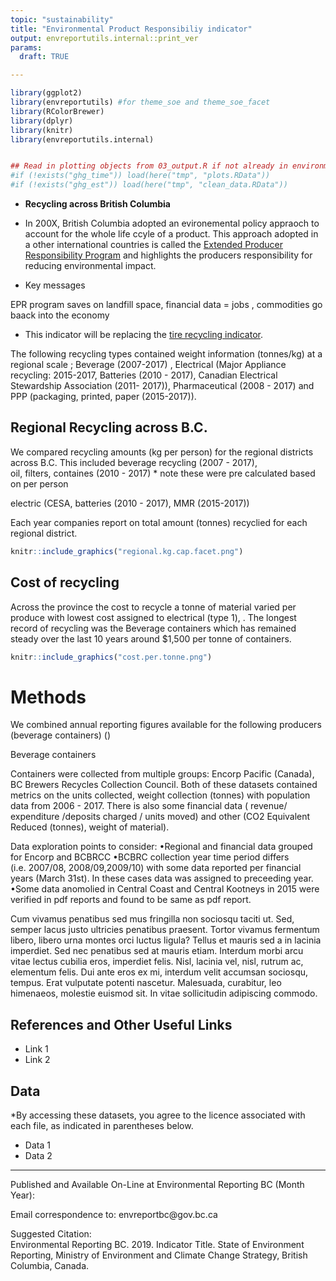 ```yaml
---
topic: "sustainability"
title: "Environmental Product Responsibiliy indicator"
output: envreportutils.internal::print_ver
params:
  draft: TRUE

---
```


<!--
Copyright 2018 Province of British Columbia

Licensed under the Apache License, Version 2.0 (the "License");
you may not use this file except in compliance with the License.
You may obtain a copy of the License at

http://www.apache.org/licenses/LICENSE-2.0

Unless required by applicable law or agreed to in writing, software distributed under the License is distributed on an "AS IS" BASIS,
WITHOUT WARRANTIES OR CONDITIONS OF ANY KIND, either express or implied.
See the License for the specific language governing permissions and limitations under the License.
-->

```r

library(ggplot2)
library(envreportutils) #for theme_soe and theme_soe_facet
library(RColorBrewer)
library(dplyr)
library(knitr)
library(envreportutils.internal)


## Read in plotting objects from 03_output.R if not already in environment
#if (!exists("ghg_time")) load(here("tmp", "plots.RData"))
#if (!exists("ghg_est")) load(here("tmp", "clean_data.RData"))


```

* **Recycling across British Columbia  ** 


* In 200X, British Columbia adopted an evironemental policy appraoch to account for the whole life ccyle of a product. This approach adopted in a other international countries is called the [Extended Producer Responsibility Program](https://www2.gov.bc.ca/gov/content/environment/waste-management/recycling/product-stewardship) and highlights the producers responsibility for reducing environmental impact. 


* Key messages 

EPR program saves on landfill space, financial data = jobs , commodities go baack into the economy 








* This indicator will be replacing the [tire recycling indicator](https://www2.gov.bc.ca/gov/content/environment/research-monitoring-reporting/reporting/environmental-reporting-bc/sustainability-indicators).




The following recycling types contained weight information (tonnes/kg) at a regional scale ; Beverage (2007-2017) , Electrical (Major Appliance recycling: 2015-2017, Batteries (2010 - 2017), Canadian Electrical Stewardship Association (2011- 2017)), Pharmaceutical (2008 - 2017) and PPP (packaging, printed, paper (2015-2017)). 


\newpage 

## Regional Recycling across B.C. 

We compared recycling amounts (kg per person) for the regional districts across B.C. This included beverage recycling (2007 - 2017),  
oil, filters, containes (2010 - 2017) * note these were pre calculated based on per person 

electric (CESA, batteries (2010 - 2017), MMR (2015-2017))




Each year companies report on total amount (tonnes) recyclied for each regional district.

\vspace{.8cm}

```r

knitr::include_graphics("regional.kg.cap.facet.png")

```


## Cost of recycling 

Across the province the cost to recycle a tonne of material varied per produce with lowest cost assigned to electrical (type 1), . The longest record of recycling was the Beverage containers which has remained steady over the last 10 years around $1,500 per tonne of containers.  



```r

knitr::include_graphics("cost.per.tonne.png")

```


# Methods 

We combined annual reporting figures available for the following producers (beverage containers) ()


Beverage containers 

Containers were collected from multiple groups: Encorp Pacific (Canada), BC Brewers Recycles Collection Council. Both of these datasets contained metrics on the units collected, weight collection (tonnes) with population data from 2006 - 2017. There is also some financial data ( revenue/ expenditure /deposits charged / units moved) and other (CO2 Equivalent Reduced (tonnes), weight of material).

Data exploration points to consider:
•Regional and financial data grouped for Encorp and BCBRCC
•BCBRC collection year time period differs (i.e. 2007/08, 2008/09,2009/10) with some data reported per financial years (March 31st). In these cases data was assigned to preceeding year.
•Some data anomolied in Central Coast and Central Kootneys in 2015 were verified in pdf reports and found to be same as pdf report.



Cum vivamus penatibus sed mus fringilla non sociosqu taciti ut. Sed, semper lacus justo ultricies penatibus praesent. Tortor vivamus fermentum libero, libero urna montes orci luctus ligula? Tellus et mauris sed a in lacinia imperdiet. Sed nec penatibus sed at mauris etiam. Interdum morbi arcu vitae lectus cubilia eros, imperdiet felis. Nisl, lacinia vel, nisl, rutrum ac, elementum felis. Dui ante eros ex mi, interdum velit accumsan sociosqu, tempus. Erat vulputate potenti nascetur. Malesuada, curabitur, leo himenaeos, molestie euismod sit. In vitae sollicitudin adipiscing commodo.

## References and Other Useful Links

* Link 1
* Link 2

## Data

\*By accessing these datasets, you agree to the licence associated with each file, as indicated in parentheses below.

* Data 1
* Data 2

----

Published and Available On-Line at Environmental Reporting BC (Month Year):  
[](http://www.env.gov.bc.ca/soe)

Email correspondence to: envreportbc@gov.bc.ca

Suggested Citation:  
Environmental Reporting BC. 2019. Indicator Title. State of Environment Reporting, Ministry of Environment and Climate Change Strategy, British Columbia, Canada.
